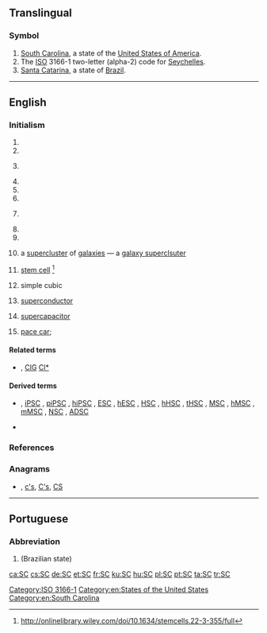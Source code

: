 {{also|Sc|S.C.|sc.|.sc}}
==Translingual==

===Symbol===
{{head|mul|symbol}}

# [[South Carolina]], a state of the [[United States of America]].
# The [[ISO]] 3166-1 two-letter (alpha-2) code for [[Seychelles]].
# [[Santa Catarina]], a state of [[Brazil]].

[[Category:ISO 3166-1]]

----

==English==

===Initialism===
{{rfc-header|Initialism}}
{{en-initialism}}

# {{initialism of|Superior Court|lang=en}}
# {{initialism of|Supreme Court|lang=en}}
# {{initialism of|StarCraft|lang=en}} {{gloss|a strategy [[PC]] game}}
# {{initialism of|status conference|Status Conference|lang=en}}
# {{initialism of|Settlement Conference|lang=en}}
# {{initialism of|[[small|Small]] [[claims|Claims]]|lang=en}}
# {{initialism of|State College|lang=en}} {{gloss|as used with proper names}}
# {{initialism of|Senior Counsel|lang=en}}
# {{initialism of|w:Security Council of the United Nations|Security Council of the United Nations|lang=en}}
# {{label|en|astronomy}} a [[supercluster]] of [[galaxies]] &mdash; a [[galaxy superclsuter]]
# {{label|en|biology}} [[stem cell]] <ref> http://onlinelibrary.wiley.com/doi/10.1634/stemcells.22-3-355/full </ref>
# {{label|en|crystallography}} simple cubic
# {{label|en|physics}} [[superconductor]]
# {{label|en|physics}} [[supercapacitor]]
# {{label|en|motorsports}} [[pace car]]; {{abbreviation of|lang=en|safety car}}

====Related terms====
* {{sense|galaxy supercluster}} {{l|en|Cl}} , [[ClG]] [[Cl*]]

====Derived terms====
* {{sense|stem cell}} {{l|en|PSC}} , [[iPSC]] , [[piPSC]] , [[hiPSC]] , [[ESC]] , [[hESC]] , [[HSC]] , [[hHSC]] , [[tHSC]] , [[MSC]] , [[hMSC]] , [[mMSC]] , [[NSC]] , [[ADSC]]
* {{sense|safety car}} {{l|en|VSC}}

===References===
<references/>

===Anagrams===
* {{l|en|Cs}} , [[c's#English|c's]], [[C's#English|C's]], [[CS#English|CS]]

[[Category:en:States of the United States]]
[[Category:en:South Carolina]]

----

==Portuguese==

===Abbreviation===
{{rfc-header|Abbreviation}}
{{head|pt|abbreviation}}

# {{abbreviation of|Santa Catarina|lang=pt}} (Brazilian state)

[[ca:SC]]
[[cs:SC]]
[[de:SC]]
[[et:SC]]
[[fr:SC]]
[[ku:SC]]
[[hu:SC]]
[[pl:SC]]
[[pt:SC]]
[[ta:SC]]
[[tr:SC]]